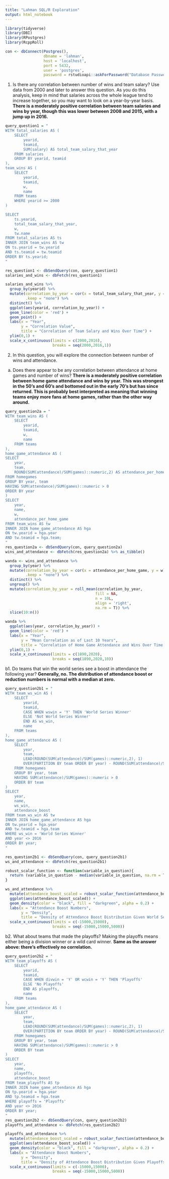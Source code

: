 ```yaml
---
title: "Lahman SQL/R Exploration"
output: html_notebook
---
```


```r
library(tidyverse)
library(DBI)
library(RPostgres)
library(RcppRoll)

con <- dbConnect(Postgres(),                 
                 dbname = 'lahman',
                 host = 'localhost',
                 port = 5432, 
                 user = 'postgres',
                 password = rstudioapi::askForPassword("Database Password: "))
```

1. Is there any correlation between number of wins and team salary? Use data from 2000 and later to answer this question. As you do this analysis, keep in mind that salaries across the whole league tend to increase together, so you may want to look on a year-by-year basis. **There is a moderately positive correlation between team salaries and wins by year, though this was lower between 2008 and 2015, with a jump up in 2016.**

```r
query_question1 = "
WITH total_salaries AS (
	SELECT
		yearid,
		teamid,
		SUM(salary) AS total_team_salary_that_year
	FROM salaries
	GROUP BY yearid, teamid
),
team_wins AS (
	SELECT
		yearid,
		teamid,
		w,
		name
	FROM teams
	WHERE yearid >= 2000
)

SELECT
	ts.yearid,
	total_team_salary_that_year,
	w,
	tw.name
FROM total_salaries AS ts
INNER JOIN team_wins AS tw
ON ts.yearid = tw.yearid
AND ts.teamid = tw.teamid
ORDER BY ts.yearid;
"

res_question1 <- dbSendQuery(con, query_question1)
salaries_and_wins <- dbFetch(res_question1)

salaries_and_wins %>% 
  group_by(yearid) %>% 
  mutate(correlation_by_year = cor(x = total_team_salary_that_year, y = w),
         .keep = "none") %>%
  distinct() %>% 
  ggplot(aes(yearid, correlation_by_year)) +
  geom_line(color = 'red') +
  geom_point() +
  labs(x = "Year",
       y = "Correlation Value",
       title = "Correlation of Team Salary and Wins Over Time") +
  ylim(0,1) +
  scale_x_continuous(limits = c(2000,2016),
                     breaks = seq(2000,2016,1))
```

2. In this question, you will explore the connection between number of wins and attendance. 

a. Does there appear to be any correlation between attendance at home games and number of wins? **There is a moderately positive correlation between home game attendance and wins by year. This was strongest in the 50's and 60's and bottomed out in the early 70's but has since returned. This is probably best interpreted as meaning that winning teams enjoy more fans at home games, rather than the other way around.**

```r
query_question2a = "
WITH team_wins AS (
	SELECT
		yearid,
		teamid,
		w,
		name
	FROM teams
),
home_game_attendance AS (
SELECT 
	year,
	team,
	ROUND(SUM(attendance)/SUM(games)::numeric,2) AS attendance_per_home_game
FROM homegames
GROUP BY year, team
HAVING SUM(attendance)/SUM(games)::numeric > 0
ORDER BY year
)
SELECT
	year,
	name,
	w,
	attendance_per_home_game
FROM team_wins AS tw
INNER JOIN home_game_attendance AS hga
ON tw.yearid = hga.year
AND tw.teamid = hga.team;
"
res_question2a <- dbSendQuery(con, query_question2a)
wins_and_attendance <- dbFetch(res_question2a) %>% as_tibble()

wanda <- wins_and_attendance %>% 
  group_by(year) %>% 
  mutate(correlation_by_year = cor(x = attendance_per_home_game, y = w), 
         .keep = "none") %>% 
  distinct() %>% 
  ungroup() %>% 
  mutate(correlation_by_year = roll_mean(correlation_by_year,
                                        fill = NA,
                                        n = 10L, 
                                        align = 'right',
                                        na.rm = T)) %>% 
  slice(10:n())

wanda %>% 
  ggplot(aes(year, correlation_by_year)) +
  geom_line(color = 'red') +
  labs(x = "Year",
       y = "Mean Correlation as of Last 10 Years",
       title = "Correlation of Home Game Attendance and Wins Over Time For All Teams") + 
  ylim(0,1) +
  scale_x_continuous(limits = c(1890,2020),
                     breaks = seq(1890,2020,10))


```

b1. Do teams that win the world series see a boost in attendance the following year? **Generally, no. The distribution of attendance boost or reduction numbers is normal with a median at zero.**

```r

query_question2b1 = "
WITH team_ws_win AS (
	SELECT
		yearid,
		teamid,
		CASE WHEN wswin = 'Y' THEN 'World Series Winner'
		ELSE 'Not World Series Winner'
		END AS ws_win,
		name
	FROM teams
),
home_game_attendance AS (
	SELECT 
		year,
		team,
		LEAD(ROUND(SUM(attendance)/SUM(games)::numeric,2), 1) 
		OVER(PARTITION BY team ORDER BY year) - ROUND(SUM(attendance)/SUM(games)::numeric,2) AS attendance_boost
	FROM homegames
	GROUP BY year, team
	HAVING SUM(attendance)/SUM(games)::numeric > 0
	ORDER BY team
)
SELECT
	year,
	name,
	ws_win,
	attendance_boost
FROM team_ws_win AS tw
INNER JOIN home_game_attendance AS hga
ON tw.yearid = hga.year
AND tw.teamid = hga.team
WHERE ws_win = 'World Series Winner'
AND year <> 2016
ORDER BY year;
"

res_question2b1 <- dbSendQuery(con, query_question2b1)
ws_and_attendance <- dbFetch(res_question2b1)

robust_scalar_function <- function(variable_in_question){
  return (variable_in_question - median(variable_in_question, na.rm = T)) /(quantile(variable_in_question, probs = .75) - quantile(variable_in_question, probs = .25))
}

ws_and_attendance %>% 
  mutate(attendance_boost_scaled = robust_scalar_function(attendance_boost)) %>% 
  ggplot(aes(attendance_boost_scaled)) +
  geom_density(color = "black", fill = "darkgreen", alpha = 0.2) +
  labs(x = "Attendance Boost Numbers",
       y = "Density",
       title = "Density of Attendance Boost Distribution Given World Series Win") + 
  scale_x_continuous(limits = c(-15000,15000),
                     breaks = seq(-15000,15000,5000))

```

b2. What about teams that made the playoffs? Making the playoffs means either being a division winner or a wild card winner. **Same as the answer above: there's effectively no correlation.**


```r

query_question2b2 = "
WITH team_playoffs AS (
	SELECT
		yearid,
		teamid,
		CASE WHEN divwin = 'Y' OR wcwin = 'Y' THEN 'Playoffs'
		ELSE 'No Playoffs'
		END AS playoffs,
		name
	FROM teams
),
home_game_attendance AS (
	SELECT 
		year,
		team,
		LEAD(ROUND(SUM(attendance)/SUM(games)::numeric,2), 1) 
		OVER(PARTITION BY team ORDER BY year) - ROUND(SUM(attendance)/SUM(games)::numeric,2) AS attendance_boost
	FROM homegames
	GROUP BY year, team
	HAVING SUM(attendance)/SUM(games)::numeric > 0
	ORDER BY team
)
SELECT
	year,
	name,
	playoffs,
	attendance_boost
FROM team_playoffs AS tp
INNER JOIN home_game_attendance AS hga
ON tp.yearid = hga.year
AND tp.teamid = hga.team
WHERE playoffs = 'Playoffs'
AND year <> 2016
ORDER BY year;
"
res_question2b2 <- dbSendQuery(con, query_question2b2)
playoffs_and_attendance <- dbFetch(res_question2b2)

playoffs_and_attendance %>% 
  mutate(attendance_boost_scaled = robust_scalar_function(attendance_boost)) %>% 
  ggplot(aes(attendance_boost_scaled)) +
  geom_density(color = "black", fill = "darkgreen", alpha = 0.2) +
  labs(x = "Attendance Boost Numbers",
       y = "Density",
       title = "Density of Attendance Boost Distribution Given Playoffs Participation") + 
  scale_x_continuous(limits = c(-15000,15000),
                     breaks = seq(-15000,15000,5000))

```



